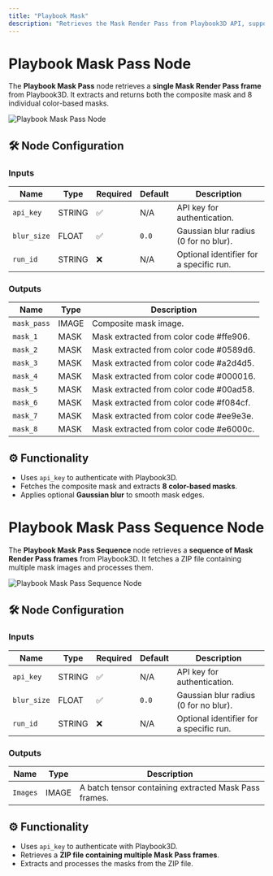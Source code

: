 ```yaml
---
title: "Playbook Mask"
description: "Retrieves the Mask Render Pass from Playbook3D API, supporting both single-frame and sequence modes."
---
```


# Playbook Mask Pass Node

The **Playbook Mask Pass** node retrieves a **single Mask Render Pass frame** from Playbook3D. It extracts and returns both the composite mask and 8 individual color-based masks.

![](../../images/ComfyUI/playbook_mask.png "Playbook Mask Pass Node")

## 🛠️ Node Configuration

### **Inputs**
| Name         | Type   | Required | Default  | Description |
|-------------|--------|----------|----------|--------------------------------|
| `api_key`   | STRING | ✅        | N/A      | API key for authentication. |
| `blur_size` | FLOAT  | ✅        | `0.0`    | Gaussian blur radius (0 for no blur). |
| `run_id`    | STRING | ❌        | N/A      | Optional identifier for a specific run. |

### **Outputs**
| Name       | Type   | Description |
|------------|--------|--------------------------------|
| `mask_pass` | IMAGE  | Composite mask image. |
| `mask_1`   | MASK   | Mask extracted from color code #ffe906. |
| `mask_2`   | MASK   | Mask extracted from color code #0589d6. |
| `mask_3`   | MASK   | Mask extracted from color code #a2d4d5. |
| `mask_4`   | MASK   | Mask extracted from color code #000016. |
| `mask_5`   | MASK   | Mask extracted from color code #00ad58. |
| `mask_6`   | MASK   | Mask extracted from color code #f084cf. |
| `mask_7`   | MASK   | Mask extracted from color code #ee9e3e. |
| `mask_8`   | MASK   | Mask extracted from color code #e6000c. |

## ⚙️ Functionality

- Uses `api_key` to authenticate with Playbook3D.
- Fetches the composite mask and extracts **8 color-based masks**.
- Applies optional **Gaussian blur** to smooth mask edges.

# Playbook Mask Pass Sequence Node

The **Playbook Mask Pass Sequence** node retrieves a **sequence of Mask Render Pass frames** from Playbook3D. It fetches a ZIP file containing multiple mask images and processes them.

![](../../images/ComfyUI/playbook_mask_sequence.png "Playbook Mask Pass Sequence Node")

## 🛠️ Node Configuration

### **Inputs**
| Name         | Type   | Required | Default  | Description |
|-------------|--------|----------|----------|--------------------------------|
| `api_key`   | STRING | ✅        | N/A      | API key for authentication. |
| `blur_size` | FLOAT  | ✅        | `0.0`    | Gaussian blur radius (0 for no blur). |
| `run_id`    | STRING | ❌        | N/A      | Optional identifier for a specific run. |

### **Outputs**
| Name     | Type   | Description |
|----------|--------|--------------------------------|
| `Images` | IMAGE  | A batch tensor containing extracted Mask Pass frames. |

## ⚙️ Functionality

- Uses `api_key` to authenticate with Playbook3D.
- Retrieves a **ZIP file containing multiple Mask Pass frames**.
- Extracts and processes the masks from the ZIP file.
